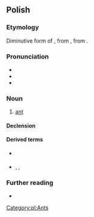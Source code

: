 {{also|mrówką}}
==Polish==

===Etymology===
Diminutive form of {{m|pl|mrowa}}, from {{etyl|sla-pro|pl}} {{m|sla-pro|*morvъ}}, from {{inh|pl|ine-pro|*morwi-}}.

===Pronunciation===
* {{pl-IPA}}
* {{audio|pl-mrówka.ogg|audio|lang=pl}}
* {{rhymes|ufka|lang=pl}}

===Noun===
{{pl-noun|f|aug=mrówa|dim=mróweczka}}

# [[ant]]

====Declension====
{{pl-decl-noun-f}}

====Derived terms====
* {{q|adjective}} {{l|pl|mrówczy}}
* {{q|nouns}} {{l|pl|mrowisko}}, {{l|pl|mrówkojad}}, {{l|pl|mrównik}}

===Further reading===
* {{R:PWN}}

[[Category:pl:Ants]]